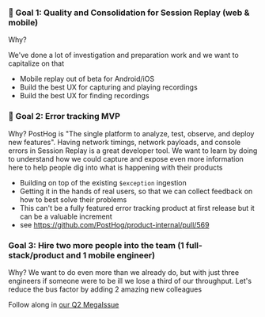 ### 🎯 Goal 1: Quality and Consolidation for Session Replay (web & mobile)

Why? 

We've done a lot of investigation and preparation work and we want to capitalize on that

* Mobile replay out of beta for Android/iOS
* Build the best UX for capturing and playing recordings
* Build the best UX for finding recordings

### 🎯 Goal 2: Error tracking MVP

Why? PostHog is "The single platform to analyze, test, observe, and deploy new features". Having network timings, network payloads, and console errors in Session Replay is a great developer tool. We want to learn by doing to understand how we could capture and expose even more information here to help people dig into what is happening with their products

* Building on top of the existing `$exception` ingestion
* Getting it in the hands of real users, so that we can collect feedback on how to best solve their problems
* This can't be a fully featured error tracking product at first release but it can be a valuable increment
* see https://github.com/PostHog/product-internal/pull/569

### Goal 3: Hire two more people into the team (1 full-stack/product and 1 mobile engineer)

Why? We want to do even more than we already do, but with just three engineers if someone were to be ill we lose a third of our throughput. Let's reduce the bus factor by adding 2 amazing new colleagues

Follow along in [our Q2 MegaIssue](https://github.com/PostHog/posthog/issues/21078)
